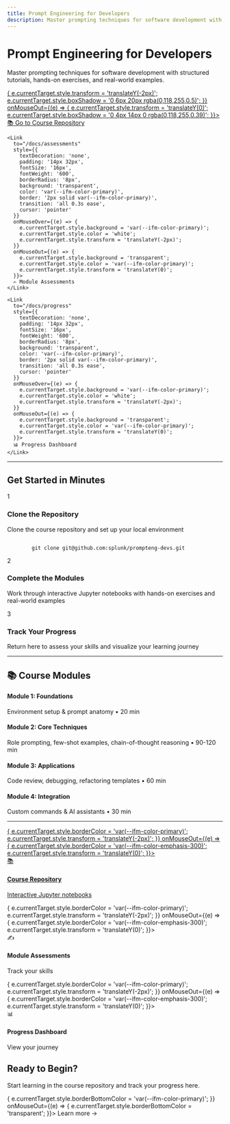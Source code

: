 ```yaml
---
title: Prompt Engineering for Developers
description: Master prompting techniques for software development with structured tutorials, hands-on exercises, and real-world examples.
---
```



<div style={{
  textAlign: 'center',
  padding: '80px 20px 60px',
  background: 'var(--ifm-background-surface-color)'
}}>
  <h1 style={{
    fontSize: 'clamp(2.5rem, 6vw, 4rem)',
    fontWeight: '800',
    marginBottom: '1.5rem',
    background: 'linear-gradient(120deg, var(--ifm-color-primary), var(--ifm-color-primary-dark))',
    WebkitBackgroundClip: 'text',
    WebkitTextFillColor: 'transparent',
    backgroundClip: 'text',
    letterSpacing: '-0.02em'
  }}>
    Prompt Engineering for Developers
  </h1>
  <p style={{
    fontSize: 'clamp(1.125rem, 2.5vw, 1.375rem)',
    color: 'var(--ifm-color-emphasis-700)',
    maxWidth: '750px',
    margin: '0 auto 3rem',
    lineHeight: '1.7',
    fontWeight: '400'
  }}>
    Master prompting techniques for software development with structured tutorials, hands-on exercises, and real-world examples.
  </p>
  
  <div style={{
    display: 'flex',
    gap: '1rem',
    justifyContent: 'center',
    flexWrap: 'wrap',
    marginTop: '2rem'
  }}>
    <a
      href="https://github.com/splunk/prompteng-devs"
      target="_blank"
      rel="noopener noreferrer"
      style={{
        textDecoration: 'none',
        padding: '14px 32px',
        fontSize: '16px',
        fontWeight: '600',
        borderRadius: '8px',
        background: 'var(--ifm-color-primary)',
        color: 'white',
        border: 'none',
        boxShadow: '0 4px 14px 0 rgba(0,118,255,0.39)',
        transition: 'all 0.3s ease',
        cursor: 'pointer'
      }}
      onMouseOver={(e) => {
        e.currentTarget.style.transform = 'translateY(-2px)';
        e.currentTarget.style.boxShadow = '0 6px 20px rgba(0,118,255,0.5)';
      }}
      onMouseOut={(e) => {
        e.currentTarget.style.transform = 'translateY(0)';
        e.currentTarget.style.boxShadow = '0 4px 14px 0 rgba(0,118,255,0.39)';
      }}>
      📚 Go to Course Repository
    </a>
    
    <Link
      to="/docs/assessments"
      style={{
        textDecoration: 'none',
        padding: '14px 32px',
        fontSize: '16px',
        fontWeight: '600',
        borderRadius: '8px',
        background: 'transparent',
        color: 'var(--ifm-color-primary)',
        border: '2px solid var(--ifm-color-primary)',
        transition: 'all 0.3s ease',
        cursor: 'pointer'
      }}
      onMouseOver={(e) => {
        e.currentTarget.style.background = 'var(--ifm-color-primary)';
        e.currentTarget.style.color = 'white';
        e.currentTarget.style.transform = 'translateY(-2px)';
      }}
      onMouseOut={(e) => {
        e.currentTarget.style.background = 'transparent';
        e.currentTarget.style.color = 'var(--ifm-color-primary)';
        e.currentTarget.style.transform = 'translateY(0)';
      }}>
      ✍️ Module Assessments
    </Link>

    <Link
      to="/docs/progress"
      style={{
        textDecoration: 'none',
        padding: '14px 32px',
        fontSize: '16px',
        fontWeight: '600',
        borderRadius: '8px',
        background: 'transparent',
        color: 'var(--ifm-color-primary)',
        border: '2px solid var(--ifm-color-primary)',
        transition: 'all 0.3s ease',
        cursor: 'pointer'
      }}
      onMouseOver={(e) => {
        e.currentTarget.style.background = 'var(--ifm-color-primary)';
        e.currentTarget.style.color = 'white';
        e.currentTarget.style.transform = 'translateY(-2px)';
      }}
      onMouseOut={(e) => {
        e.currentTarget.style.background = 'transparent';
        e.currentTarget.style.color = 'var(--ifm-color-primary)';
        e.currentTarget.style.transform = 'translateY(0)';
      }}>
      📊 Progress Dashboard
    </Link>
  </div>
</div>

---

<div style={{maxWidth: '1200px', margin: '60px auto', padding: '0 20px'}}>

## Get Started in Minutes

<div style={{maxWidth: '700px', margin: '3rem auto 5rem', position: 'relative'}}>
  
  <div style={{
    display: 'flex',
    gap: '1.5rem',
    marginBottom: '1.5rem',
    padding: '1.5rem',
    background: 'var(--ifm-color-emphasis-100)',
    borderRadius: '8px',
    border: '1px solid var(--ifm-color-emphasis-200)'
  }}>
    <div style={{
      fontSize: '2rem',
      flexShrink: 0,
      width: '50px',
      height: '50px',
      display: 'flex',
      alignItems: 'center',
      justifyContent: 'center',
      background: 'var(--ifm-color-primary)',
      color: 'white',
      borderRadius: '50%',
      fontWeight: 'bold'
    }}>1</div>
    <div style={{flex: 1}}>
      <h3 style={{margin: '0 0 0.5rem 0', fontSize: '1.25rem'}}>Clone the Repository</h3>
      <p style={{margin: '0 0 0.75rem 0', color: 'var(--ifm-color-emphasis-700)', lineHeight: '1.5'}}>
        Clone the course repository and set up your local environment
      </p>
      <code style={{
        display: 'block',
        padding: '0.75rem',
        background: 'var(--ifm-background-surface-color)',
        borderRadius: '4px',
        fontSize: '0.875rem',
        overflowX: 'auto'
      }}>
        git clone git@github.com:splunk/prompteng-devs.git
      </code>
    </div>
  </div>

  <div style={{
    display: 'flex',
    gap: '1.5rem',
    marginBottom: '1.5rem',
    padding: '1.5rem',
    background: 'var(--ifm-color-emphasis-100)',
    borderRadius: '8px',
    border: '1px solid var(--ifm-color-emphasis-200)'
  }}>
    <div style={{
      fontSize: '2rem',
      flexShrink: 0,
      width: '50px',
      height: '50px',
      display: 'flex',
      alignItems: 'center',
      justifyContent: 'center',
      background: 'var(--ifm-color-primary)',
      color: 'white',
      borderRadius: '50%',
      fontWeight: 'bold'
    }}>2</div>
    <div style={{flex: 1}}>
      <h3 style={{margin: '0 0 0.5rem 0', fontSize: '1.25rem'}}>Complete the Modules</h3>
      <p style={{margin: 0, color: 'var(--ifm-color-emphasis-700)', lineHeight: '1.5'}}>
        Work through interactive Jupyter notebooks with hands-on exercises and real-world examples
      </p>
    </div>
  </div>

  <div style={{
    display: 'flex',
    gap: '1.5rem',
    padding: '1.5rem',
    background: 'var(--ifm-color-emphasis-100)',
    borderRadius: '8px',
    border: '1px solid var(--ifm-color-emphasis-200)'
  }}>
    <div style={{
      fontSize: '2rem',
      flexShrink: 0,
      width: '50px',
      height: '50px',
      display: 'flex',
      alignItems: 'center',
      justifyContent: 'center',
      background: 'var(--ifm-color-primary)',
      color: 'white',
      borderRadius: '50%',
      fontWeight: 'bold'
    }}>3</div>
    <div style={{flex: 1}}>
      <h3 style={{margin: '0 0 0.5rem 0', fontSize: '1.25rem'}}>Track Your Progress</h3>
      <p style={{margin: 0, color: 'var(--ifm-color-emphasis-700)', lineHeight: '1.5'}}>
        Return here to assess your skills and visualize your learning journey
      </p>
    </div>
  </div>

</div>

---

## 📚 Course Modules

<div style={{marginTop: '2rem', marginBottom: '4rem'}}>
  <div style={{display: 'grid', gap: '1rem'}}>
    <div style={{padding: '1.5rem', border: '1px solid var(--ifm-color-emphasis-200)', borderRadius: '8px'}}>
      <h4 style={{margin: '0 0 0.5rem 0'}}>Module 1: Foundations</h4>
      <p style={{margin: 0, color: 'var(--ifm-color-emphasis-700)', fontSize: '0.95rem'}}>Environment setup & prompt anatomy • 20 min</p>
    </div>
    <div style={{padding: '1.5rem', border: '1px solid var(--ifm-color-emphasis-200)', borderRadius: '8px'}}>
      <h4 style={{margin: '0 0 0.5rem 0'}}>Module 2: Core Techniques</h4>
      <p style={{margin: 0, color: 'var(--ifm-color-emphasis-700)', fontSize: '0.95rem'}}>Role prompting, few-shot examples, chain-of-thought reasoning • 90-120 min</p>
    </div>
    <div style={{padding: '1.5rem', border: '1px solid var(--ifm-color-emphasis-200)', borderRadius: '8px'}}>
      <h4 style={{margin: '0 0 0.5rem 0'}}>Module 3: Applications</h4>
      <p style={{margin: 0, color: 'var(--ifm-color-emphasis-700)', fontSize: '0.95rem'}}>Code review, debugging, refactoring templates • 60 min</p>
    </div>
    <div style={{padding: '1.5rem', border: '1px solid var(--ifm-color-emphasis-200)', borderRadius: '8px'}}>
      <h4 style={{margin: '0 0 0.5rem 0'}}>Module 4: Integration</h4>
      <p style={{margin: 0, color: 'var(--ifm-color-emphasis-700)', fontSize: '0.95rem'}}>Custom commands & AI assistants • 30 min</p>
    </div>
  </div>
</div>

</div>

---

<div style={{
  display: 'grid',
  gridTemplateColumns: 'repeat(auto-fit, minmax(240px, 1fr))',
  gap: '1.25rem',
  marginTop: '3rem',
  marginBottom: '3rem',
  maxWidth: '900px',
  margin: '3rem auto'
}}>
  <a
    href="https://github.com/splunk/prompteng-devs"
    target="_blank"
    rel="noopener noreferrer"
    style={{
      textDecoration: 'none',
      padding: '20px',
      borderRadius: '8px',
      background: 'var(--ifm-color-emphasis-100)',
      border: '1px solid var(--ifm-color-emphasis-300)',
      transition: 'all 0.2s ease',
      cursor: 'pointer',
      display: 'flex',
      flexDirection: 'column'
    }}
    onMouseOver={(e) => {
      e.currentTarget.style.borderColor = 'var(--ifm-color-primary)';
      e.currentTarget.style.transform = 'translateY(-2px)';
    }}
    onMouseOut={(e) => {
      e.currentTarget.style.borderColor = 'var(--ifm-color-emphasis-300)';
      e.currentTarget.style.transform = 'translateY(0)';
    }}>
    <div style={{fontSize: '32px', marginBottom: '10px'}}>📚</div>
    <h4 style={{margin: '0 0 8px 0', fontSize: '18px'}}>Course Repository</h4>
    <p style={{color: 'var(--ifm-color-emphasis-700)', margin: 0, fontSize: '14px', lineHeight: '1.5'}}>
      Interactive Jupyter notebooks
    </p>
  </a>

  <Link
    to="/docs/assessments"
    style={{
      textDecoration: 'none',
      padding: '20px',
      borderRadius: '8px',
      background: 'var(--ifm-color-emphasis-100)',
      border: '1px solid var(--ifm-color-emphasis-300)',
      transition: 'all 0.2s ease',
      cursor: 'pointer',
      display: 'flex',
      flexDirection: 'column'
    }}
    onMouseOver={(e) => {
      e.currentTarget.style.borderColor = 'var(--ifm-color-primary)';
      e.currentTarget.style.transform = 'translateY(-2px)';
    }}
    onMouseOut={(e) => {
      e.currentTarget.style.borderColor = 'var(--ifm-color-emphasis-300)';
      e.currentTarget.style.transform = 'translateY(0)';
    }}>
    <div style={{fontSize: '32px', marginBottom: '10px'}}>✍️</div>
    <h4 style={{margin: '0 0 8px 0', fontSize: '18px'}}>Module Assessments</h4>
    <p style={{color: 'var(--ifm-color-emphasis-700)', margin: 0, fontSize: '14px', lineHeight: '1.5'}}>
      Track your skills
    </p>
  </Link>

  <Link
    to="/docs/progress"
    style={{
      textDecoration: 'none',
      padding: '20px',
      borderRadius: '8px',
      background: 'var(--ifm-color-emphasis-100)',
      border: '1px solid var(--ifm-color-emphasis-300)',
      transition: 'all 0.2s ease',
      cursor: 'pointer',
      display: 'flex',
      flexDirection: 'column'
    }}
    onMouseOver={(e) => {
      e.currentTarget.style.borderColor = 'var(--ifm-color-primary)';
      e.currentTarget.style.transform = 'translateY(-2px)';
    }}
    onMouseOut={(e) => {
      e.currentTarget.style.borderColor = 'var(--ifm-color-emphasis-300)';
      e.currentTarget.style.transform = 'translateY(0)';
    }}>
    <div style={{fontSize: '32px', marginBottom: '10px'}}>📊</div>
    <h4 style={{margin: '0 0 8px 0', fontSize: '18px'}}>Progress Dashboard</h4>
    <p style={{color: 'var(--ifm-color-emphasis-700)', margin: 0, fontSize: '14px', lineHeight: '1.5'}}>
      View your journey
    </p>
  </Link>
</div>

<div style={{
  textAlign: 'center',
  padding: '60px 20px',
  marginTop: '60px'
}}>
  <h2 style={{
    fontSize: '2rem',
    fontWeight: '700',
    marginBottom: '1rem',
    color: 'var(--ifm-font-color-base)'
  }}>
    Ready to Begin?
  </h2>
  <p style={{
    fontSize: '1.125rem',
    color: 'var(--ifm-color-emphasis-700)',
    marginBottom: '2rem',
    maxWidth: '600px',
    margin: '0 auto 2rem',
    lineHeight: '1.6'
  }}>
    Start learning in the course repository and track your progress here.
  </p>
  <Link
    to="/docs/intro"
    style={{
      display: 'inline-block',
      color: 'var(--ifm-color-primary)',
      fontWeight: '600',
      fontSize: '1rem',
      textDecoration: 'none',
      borderBottom: '2px solid transparent',
      transition: 'border-color 0.2s ease'
    }}
    onMouseOver={(e) => {
      e.currentTarget.style.borderBottomColor = 'var(--ifm-color-primary)';
    }}
    onMouseOut={(e) => {
      e.currentTarget.style.borderBottomColor = 'transparent';
    }}>
    Learn more →
  </Link>
</div>
